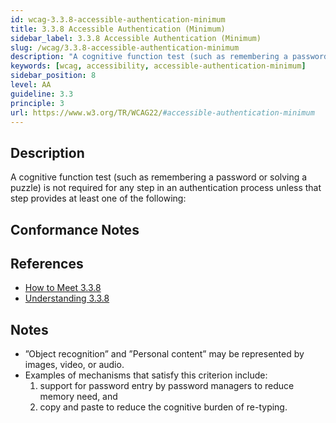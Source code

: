 ```yaml
---
id: wcag-3.3.8-accessible-authentication-minimum
title: 3.3.8 Accessible Authentication (Minimum)
sidebar_label: 3.3.8 Accessible Authentication (Minimum)
slug: /wcag/3.3.8-accessible-authentication-minimum
description: "A cognitive function test (such as remembering a password or solving a puzzle) is not required for any step in an authentication process unless that step provides at least one of the following:"
keywords: [wcag, accessibility, accessible-authentication-minimum]
sidebar_position: 8
level: AA
guideline: 3.3
principle: 3
url: https://www.w3.org/TR/WCAG22/#accessible-authentication-minimum
---
```


## Description

A cognitive function test (such as remembering a password or solving a puzzle) is not required for any step in an authentication process unless that step provides at least one of the following:

## Conformance Notes



## References

- [How to Meet 3.3.8](https://www.w3.org/WAI/WCAG22/quickref/#accessible-authentication-minimum)
- [Understanding 3.3.8](https://www.w3.org/WAI/WCAG22/Understanding/accessible-authentication-minimum.html)

## Notes

- ”Object recognition” and ”Personal content” may be represented by images, video, or audio.
- Examples of mechanisms that satisfy this criterion include: <ol><li>support for password entry by password managers to reduce memory need, and</li><li>copy and paste to reduce the cognitive burden of re-typing.</li></ol>
